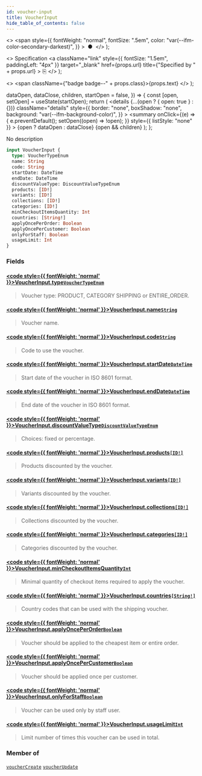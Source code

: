 ```yaml
---
id: voucher-input
title: VoucherInput
hide_table_of_contents: false
---
```


  <>
    <span
      style={{
        fontWeight: "normal",
        fontSize: ".5em",
        color: "var(--ifm-color-secondary-darkest)",
      }}
    >
      &nbsp;●&nbsp;
    </span>
  </>
);

  <>
    Specification
    <a
      className="link"
      style={{ fontSize: "1.5em", paddingLeft: "4px" }}
      target="\_blank"
      href={props.url}
      title={"Specified by " + props.url}
    >
      ⎘
    </a>
  </>
);

  <>
    <span className={"badge badge--" + props.class}>{props.text}</span>
  </>
);


  dataOpen,
  dataClose,
  children,
  startOpen = false,
}) => {
  const [open, setOpen] = useState(startOpen);
  return (
    <details
      {...(open ? { open: true } : {})}
      className="details"
      style={{
        border: "none",
        boxShadow: "none",
        background: "var(--ifm-background-color)",
      }}
    >
      <summary
        onClick={(e) => {
          e.preventDefault();
          setOpen((open) => !open);
        }}
        style={{ listStyle: "none" }}
      >
        {open ? dataOpen : dataClose}
      </summary>
      {open && children}
    </details>
  );
};

No description

```graphql
input VoucherInput {
  type: VoucherTypeEnum
  name: String
  code: String
  startDate: DateTime
  endDate: DateTime
  discountValueType: DiscountValueTypeEnum
  products: [ID!]
  variants: [ID!]
  collections: [ID!]
  categories: [ID!]
  minCheckoutItemsQuantity: Int
  countries: [String!]
  applyOncePerOrder: Boolean
  applyOncePerCustomer: Boolean
  onlyForStaff: Boolean
  usageLimit: Int
}
```

### Fields

#### [<code style={{ fontWeight: 'normal' }}>VoucherInput.<b>type</b></code>](#)<Bullet />[`VoucherTypeEnum`](../../../api-reference/discounts/enums/voucher-type-enum) <Badge class="secondary" text="enum"/>

> Voucher type: PRODUCT, CATEGORY SHIPPING or ENTIRE_ORDER.

#### [<code style={{ fontWeight: 'normal' }}>VoucherInput.<b>name</b></code>](#)<Bullet />[`String`](../../../api-reference/miscellaneous/scalars/string) <Badge class="secondary" text="scalar"/>

> Voucher name.

#### [<code style={{ fontWeight: 'normal' }}>VoucherInput.<b>code</b></code>](#)<Bullet />[`String`](../../../api-reference/miscellaneous/scalars/string) <Badge class="secondary" text="scalar"/>

> Code to use the voucher.

#### [<code style={{ fontWeight: 'normal' }}>VoucherInput.<b>startDate</b></code>](#)<Bullet />[`DateTime`](../../../api-reference/miscellaneous/scalars/date-time) <Badge class="secondary" text="scalar"/>

> Start date of the voucher in ISO 8601 format.

#### [<code style={{ fontWeight: 'normal' }}>VoucherInput.<b>endDate</b></code>](#)<Bullet />[`DateTime`](../../../api-reference/miscellaneous/scalars/date-time) <Badge class="secondary" text="scalar"/>

> End date of the voucher in ISO 8601 format.

#### [<code style={{ fontWeight: 'normal' }}>VoucherInput.<b>discountValueType</b></code>](#)<Bullet />[`DiscountValueTypeEnum`](../../../api-reference/discounts/enums/discount-value-type-enum) <Badge class="secondary" text="enum"/>

> Choices: fixed or percentage.

#### [<code style={{ fontWeight: 'normal' }}>VoucherInput.<b>products</b></code>](#)<Bullet />[`[ID!]`](../../../api-reference/miscellaneous/scalars/id) <Badge class="secondary" text="list"/> <Badge class="secondary" text="scalar"/>

> Products discounted by the voucher.

#### [<code style={{ fontWeight: 'normal' }}>VoucherInput.<b>variants</b></code>](#)<Bullet />[`[ID!]`](../../../api-reference/miscellaneous/scalars/id) <Badge class="secondary" text="list"/> <Badge class="secondary" text="scalar"/>

> Variants discounted by the voucher.
>
> <Badge text="Added in Saleor 3.1" class="secondary margin-bottom--sm" />

#### [<code style={{ fontWeight: 'normal' }}>VoucherInput.<b>collections</b></code>](#)<Bullet />[`[ID!]`](../../../api-reference/miscellaneous/scalars/id) <Badge class="secondary" text="list"/> <Badge class="secondary" text="scalar"/>

> Collections discounted by the voucher.

#### [<code style={{ fontWeight: 'normal' }}>VoucherInput.<b>categories</b></code>](#)<Bullet />[`[ID!]`](../../../api-reference/miscellaneous/scalars/id) <Badge class="secondary" text="list"/> <Badge class="secondary" text="scalar"/>

> Categories discounted by the voucher.

#### [<code style={{ fontWeight: 'normal' }}>VoucherInput.<b>minCheckoutItemsQuantity</b></code>](#)<Bullet />[`Int`](../../../api-reference/miscellaneous/scalars/int) <Badge class="secondary" text="scalar"/>

> Minimal quantity of checkout items required to apply the voucher.

#### [<code style={{ fontWeight: 'normal' }}>VoucherInput.<b>countries</b></code>](#)<Bullet />[`[String!]`](../../../api-reference/miscellaneous/scalars/string) <Badge class="secondary" text="list"/> <Badge class="secondary" text="scalar"/>

> Country codes that can be used with the shipping voucher.

#### [<code style={{ fontWeight: 'normal' }}>VoucherInput.<b>applyOncePerOrder</b></code>](#)<Bullet />[`Boolean`](../../../api-reference/miscellaneous/scalars/boolean) <Badge class="secondary" text="scalar"/>

> Voucher should be applied to the cheapest item or entire order.

#### [<code style={{ fontWeight: 'normal' }}>VoucherInput.<b>applyOncePerCustomer</b></code>](#)<Bullet />[`Boolean`](../../../api-reference/miscellaneous/scalars/boolean) <Badge class="secondary" text="scalar"/>

> Voucher should be applied once per customer.

#### [<code style={{ fontWeight: 'normal' }}>VoucherInput.<b>onlyForStaff</b></code>](#)<Bullet />[`Boolean`](../../../api-reference/miscellaneous/scalars/boolean) <Badge class="secondary" text="scalar"/>

> Voucher can be used only by staff user.

#### [<code style={{ fontWeight: 'normal' }}>VoucherInput.<b>usageLimit</b></code>](#)<Bullet />[`Int`](../../../api-reference/miscellaneous/scalars/int) <Badge class="secondary" text="scalar"/>

> Limit number of times this voucher can be used in total.

### Member of

[`voucherCreate`](../../../api-reference/discounts/mutations/voucher-create) <Badge class="secondary" text="mutation"/><Bullet />[`voucherUpdate`](../../../api-reference/discounts/mutations/voucher-update) <Badge class="secondary" text="mutation"/>

